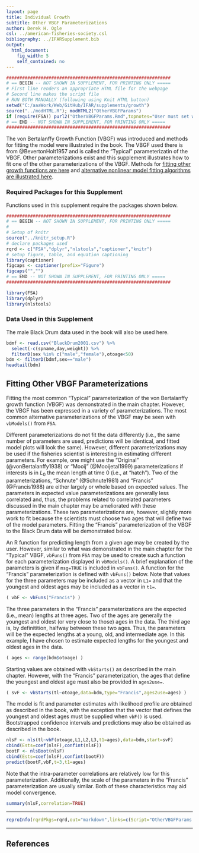 ```yaml
---
layout: page
title: Individual Growth
subtitle: Other VBGF Parameterizations
author: Derek H. Ogle
csl: ../american-fisheries-society.csl
bibliography: ../IFARSupplement.bib
output: 
  html_document: 
    fig_width: 5
    self_contained: no
---
```

```r
##############################################################
# == BEGIN -- NOT SHOWN IN SUPPLEMENT, FOR PRINTING ONLY =====
# First line renders an appropriate HTML file for the webpage
# Second line makes the script file
# RUN BOTH MANUALLY (following using Knit HTML button)
setwd("C:/aaaWork/Web/GitHub/IFAR/supplements/growth")
source("../modHTML.R"); modHTML2("OtherVBGFParams")
if (require(FSA)) purl2("OtherVBGFParams.Rmd",topnotes="User must set working directory appropriately.")
# == END -- NOT SHOWN IN SUPPLEMENT, FOR PRINTING ONLY =====
##############################################################
```

The von Bertalanffy Growth Function (VBGF) was introduced and methods for fitting the model were illustrated in the book.  The VBGF used there is from @BevertonHolt1957 and is called the "Typical" parameterizatin of the VBGF.  Other parameterizations exist and this supplement illustrates how to fit one of the other parameterizations of the VBGF.  Methods for [fitting other growth functions are here](OtherGrowthFuns.html) and [alternative nonlinear model fitting algorithms are illustrated here](OtherNLAlgorithms.html).

### Required Packages for this Supplement
Functions used in this supplement require the packages shown below.

```r
##############################################################
# == BEGIN -- NOT SHOWN IN SUPPLEMENT, FOR PRINTING ONLY =====
# 
# Setup of knitr
source("../knitr_setup.R")
# declare packages used
rqrd <- c("FSA","dplyr","nlstools","captioner","knitr")
# setup figure, table, and equation captioning
library(captioner)
figcaps <- captioner(prefix="Figure")
figcaps("","")
# == END -- NOT SHOWN IN SUPPLEMENT, FOR PRINTING ONLY =====
##############################################################
```
```r
library(FSA)
library(dplyr)
library(nlstools)
```

### Data Used in this Supplement
  
The male Black Drum data used in the book will also be used here.
```r
bdmf <- read.csv("BlackDrum2001.csv") %>%
  select(-c(spname,day,weight)) %>%
  filterD(sex %in% c("male","female"),otoage<50)
bdm <- filterD(bdmf,sex=="male")
headtail(bdm)
```


## Fitting Other VBGF Parameterizations
Fitting the most common "Typical" parameterization of the von Bertalanffy growth function (VBGF) was demonstrated in the main chapter.  However, the VBGF has been expressed in a variety of parameterizations.  The most common alternative parameterizations of the VBGF may be seen with `vbModels()` from `FSA`.

Different parameterizations do not fit the data differently (i.e., the same number of parameters are used, predictions will be identical, and fitted model plots will look the same).  However, different parameterizations may be used if the fisheries scientist is interesting in estimating different parameters.  For example, one might use the "Original" (@vonBertalanffy1938) or "Mooij" (@Mooijetal1999) parameterizations if interests is in $L_{0}$ the mean length at time 0 (i.e., at "hatch").  Two of the parameterizations, "Schnute" (@Schnute1981) and "Francis" (@Francis1988) are either largely or whole based on expected values.  The parameters in expected value parameterizations are generally less correlated and, thus, the problems related to correlated parameters discussed in the main chapter may be ameliorated with these parameterizations.  These two parameterizations are, however, slightly more work to fit because the scientists must choose two ages that will define two of the model parameters.  Fitting the "Francis" parameterization of the VBGF to the Black Drum data will be demonstrated below.

An R function for predicting length from a given age may be created by the user.  However, similar to what was demonstrated in the main chapter for the "Typical" VBGF,  `vbFuns()` from `FSA` may be used to create such a function for each parameterization displayed in `vbModels()`.  A brief explanation of the parameters is given if `msg=TRUE` is included in `vbFuns()`.  A function for the "Francis" parameterization is defined with `vbFuns()` below.  Note that values for the three parameters may be included as a vector in `L1=` and that the youngest and oldest ages may be included as a vector in `t1=`.

```r
( vbF <- vbFuns("Francis") )
```

The three parameters in the "Francis" parameterizations are the expected (i.e., mean) lengths at three ages.  Two of the ages are generally the youngest and oldest (or very close to those) ages in the data.  The third age is, by definitition, halfway between these two ages.  Thus, the parameters will be the expected lengths at a young, old, and intermediate age.  In this example, I have chosen to estimate expected lengths for the youngest and oldest ages in the data.
```r
( ages <- range(bdm$otoage) )
```

Starting values are obtained with `vbStarts()` as described in the main chapter.  However, with the "Francis" parameterization, the ages that define the youngest and oldest age must also be provided in `ages2use=`.

```r
( svF <- vbStarts(tl~otoage,data=bdm,type="Francis",ages2use=ages) )
```

The model is fit and parameter estimates with likelihood profile are obtained as described in the book, with the exception that the vector that defines the youngest and oldest ages must be supplied when `vbF()` is used.  Bootstrapped confidence intervals and predictions may also be obtained as described in the book.
```r
nlsF <- nls(tl~vbF(otoage,L1,L2,L3,t1=ages),data=bdm,start=svF)
cbind(Ests=coef(nlsF),confint(nlsF))
bootF <- nlsBoot(nlsF)
cbind(Ests=coef(nlsF),confint(bootF))
predict(bootF,vbF,t=3,t1=ages)
```

Note that the intra-parameter correlations are relatively low for this parameterization.  Additionally, the scale of the parameters in the "Francis" parameterization are usually similar.  Both of these characteristics may aid model convergence.
```r
summary(nlsF,correlation=TRUE)
```

--------------------------------------------------------------

```r
reproInfo(rqrdPkgs=rqrd,out="markdown",links=c(Script="OtherVBGFParams.R",RMarkdown="OtherVBGFParams.Rmd"))
```

--------------------------------------------------------------


## References
